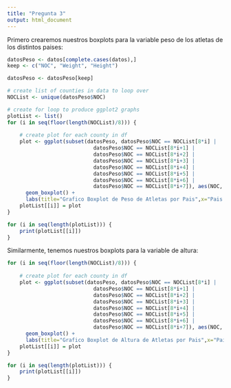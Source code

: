 ```yaml
---
title: "Pregunta 3"
output: html_document
---
```


Primero crearemos nuestros boxplots para la variable peso de los atletas de los distintos paises:

```r
datosPeso <- datos[complete.cases(datos),]
keep <- c("NOC", "Weight", "Height")

datosPeso <- datosPeso[keep]

# create list of counties in data to loop over 
NOCList <- unique(datosPeso$NOC)

# create for loop to produce ggplot2 graphs 
plotList <- list()
for (i in seq(floor(length(NOCList)/8))) { 
    
    # create plot for each county in df 
    plot <- ggplot(subset(datosPeso, datosPeso$NOC == NOCList[8*i] | 
                            datosPeso$NOC == NOCList[8*i+1] |
                            datosPeso$NOC == NOCList[8*i+2] |
                            datosPeso$NOC == NOCList[8*i+3] |
                            datosPeso$NOC == NOCList[8*i+4] |
                            datosPeso$NOC == NOCList[8*i+5] |
                            datosPeso$NOC == NOCList[8*i+6] |
                            datosPeso$NOC == NOCList[8*i+7]), aes(NOC, Weight, fill=NOC)) + 
      geom_boxplot() +
      labs(title="Grafico Boxplot de Peso de Atletas por Pais",x="Pais (Abreviacion NOC)", y = "Peso Atleta (kg)")
    plotList[[i]] = plot
}

for (i in seq(length(plotList))) {
    print(plotList[[i]])
}

```
Similarmente, tenemos nuestros boxplots para la variable de altura:

```r
for (i in seq(floor(length(NOCList)/8))) { 
    
    # create plot for each county in df 
    plot <- ggplot(subset(datosPeso, datosPeso$NOC == NOCList[8*i] | 
                            datosPeso$NOC == NOCList[8*i+1] |
                            datosPeso$NOC == NOCList[8*i+2] |
                            datosPeso$NOC == NOCList[8*i+3] |
                            datosPeso$NOC == NOCList[8*i+4] |
                            datosPeso$NOC == NOCList[8*i+5] |
                            datosPeso$NOC == NOCList[8*i+6] |
                            datosPeso$NOC == NOCList[8*i+7]), aes(NOC, Height, fill=NOC)) + 
      geom_boxplot() +
      labs(title="Grafico Boxplot de Altura de Atletas por Pais",x="Pais (Abreviacion NOC)", y = "Altura Atleta (cm)")
    plotList[[i]] = plot
}

for (i in seq(length(plotList))) {
    print(plotList[[i]])
}
```

